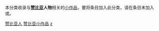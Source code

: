 {{WPSS-cat}}
{{Hidden category}}
本分类收录与'''[[赞比亚|赞比亚]]人物'''相关的[[Wikipedia:STUB|小作品]]，要将条目加入此分类，请在条目末加入'''{{tl|Zambia-bio-stub}}'''或'''{{tl|赞比亚人物小作品}}'''。

[[Category:赞比亚人|]]
[[Category:赞比亚小作品|]]
[[Category:非洲人物小作品|z]]